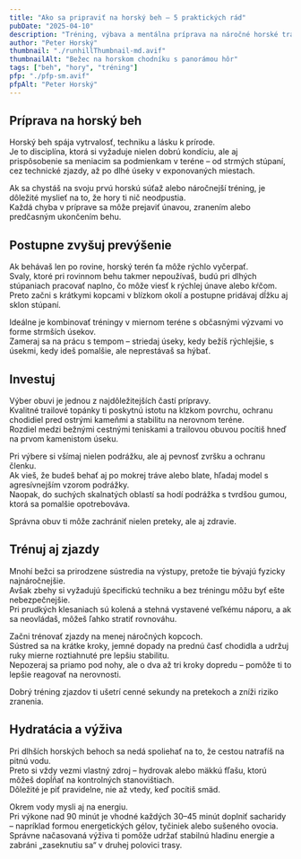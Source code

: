 ```yaml
---
title: "Ako sa pripraviť na horský beh – 5 praktických rád"
pubDate: "2025-04-10"
description: "Tréning, výbava a mentálna príprava na náročné horské trate."
author: "Peter Horský"
thumbnail: "./runhillThumbnail-md.avif"
thumbnailAlt: "Bežec na horskom chodníku s panorámou hôr"
tags: ["beh", "hory", "tréning"]
pfp: "./pfp-sm.avif"
pfpAlt: "Peter Horský"
---
```


## Príprava na horský beh
Horský beh spája vytrvalosť, techniku a lásku k prírode.  
Je to disciplína, ktorá si vyžaduje nielen dobrú kondíciu, ale aj prispôsobenie sa meniacim sa podmienkam v teréne – od strmých stúpaní, cez technické zjazdy, až po dlhé úseky v exponovaných miestach.  

Ak sa chystáš na svoju prvú horskú súťaž alebo náročnejší tréning, je dôležité myslieť na to, že hory ti nič neodpustia.  
Každá chyba v príprave sa môže prejaviť únavou, zranením alebo predčasným ukončením behu.  

## Postupne zvyšuj prevýšenie
Ak behávaš len po rovine, horský terén ťa môže rýchlo vyčerpať.  
Svaly, ktoré pri rovinnom behu takmer nepoužívaš, budú pri dlhých stúpaniach pracovať naplno, čo môže viesť k rýchlej únave alebo kŕčom.  
Preto začni s krátkymi kopcami v blízkom okolí a postupne pridávaj dĺžku aj sklon stúpaní.

Ideálne je kombinovať tréningy v miernom teréne s občasnými výzvami vo forme strmších úsekov.  
Zameraj sa na prácu s tempom – striedaj úseky, kedy bežíš rýchlejšie, s úsekmi, kedy ideš pomalšie, ale neprestávaš sa hýbať.  

## Investuj
Výber obuvi je jednou z najdôležitejších častí prípravy.  
Kvalitné trailové topánky ti poskytnú istotu na klzkom povrchu, ochranu chodidiel pred ostrými kameňmi a stabilitu na nerovnom teréne.  
Rozdiel medzi bežnými cestnými teniskami a trailovou obuvou pocítiš hneď na prvom kamenistom úseku.

Pri výbere si všímaj nielen podrážku, ale aj pevnosť zvršku a ochranu členku.  
Ak vieš, že budeš behať aj po mokrej tráve alebo blate, hľadaj model s agresívnejším vzorom podrážky.  
Naopak, do suchých skalnatých oblastí sa hodí podrážka s tvrdšou gumou, ktorá sa pomalšie opotrebováva.  

Správna obuv ti môže zachrániť nielen preteky, ale aj zdravie.

## Trénuj aj zjazdy
Mnohí bežci sa prirodzene sústredia na výstupy, pretože tie bývajú fyzicky najnáročnejšie.  
Avšak zbehy si vyžadujú špecifickú techniku a bez tréningu môžu byť ešte nebezpečnejšie.  
Pri prudkých klesaniach sú kolená a stehná vystavené veľkému náporu, a ak sa neovládaš, môžeš ľahko stratiť rovnováhu.

Začni trénovať zjazdy na menej náročných kopcoch.  
Sústred sa na krátke kroky, jemné dopady na prednú časť chodidla a udržuj ruky mierne roztiahnuté pre lepšiu stabilitu.  
Nepozeraj sa priamo pod nohy, ale o dva až tri kroky dopredu – pomôže ti to lepšie reagovať na nerovnosti.  

Dobrý tréning zjazdov ti ušetrí cenné sekundy na pretekoch a zníži riziko zranenia.

## Hydratácia a výživa 
Pri dlhších horských behoch sa nedá spoliehať na to, že cestou natrafíš na pitnú vodu.  
Preto si vždy vezmi vlastný zdroj – hydrovak alebo mäkkú fľašu, ktorú môžeš dopĺňať na kontrolných stanovištiach.  
Dôležité je piť pravidelne, nie až vtedy, keď pocítiš smäd.

Okrem vody mysli aj na energiu.  
Pri výkone nad 90 minút je vhodné každých 30–45 minút doplniť sacharidy – napríklad formou energetických gélov, tyčiniek alebo sušeného ovocia.  
Správne načasovaná výživa ti pomôže udržať stabilnú hladinu energie a zabráni „zaseknutiu sa“ v druhej polovici trasy.